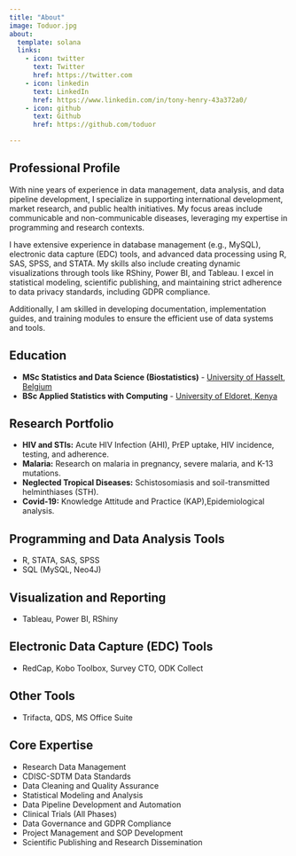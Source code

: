 ```yaml
---
title: "About"
image: Toduor.jpg
about:
  template: solana
  links:
    - icon: twitter
      text: Twitter
      href: https://twitter.com
    - icon: linkedin
      text: LinkedIn
      href: https://www.linkedin.com/in/tony-henry-43a372a0/
    - icon: github
      text: Github
      href: https://github.com/toduor

---
```


## Professional Profile
With nine years of experience in data management, data analysis, and data pipeline development, I specialize in supporting international development, market research, and public health initiatives. My focus areas include communicable and non-communicable diseases, leveraging my expertise in programming and research contexts.

I have extensive experience in database management (e.g., MySQL), electronic data capture (EDC) tools, and advanced data processing using R, SAS, SPSS, and STATA. My skills also include creating dynamic visualizations through tools like RShiny, Power BI, and Tableau. I excel in statistical modeling, scientific publishing, and maintaining strict adherence to data privacy standards, including GDPR compliance.

Additionally, I am skilled in developing documentation, implementation guides, and training modules to ensure the efficient use of data systems and tools.


## Education
-   **MSc Statistics and Data Science (Biostatistics)** - [University of Hasselt, Belgium](https://www.uhasselt.be/en)
-   **BSc Applied Statistics with Computing** - [University of Eldoret, Kenya](https://www.uoeld.ac.ke/)

## Research Portfolio
-  **HIV and STIs:** Acute HIV Infection (AHI), PrEP uptake, HIV incidence, testing, and adherence.
-  **Malaria:** Research on malaria in pregnancy, severe malaria, and K-13 mutations.
-  **Neglected Tropical Diseases:** Schistosomiasis and soil-transmitted helminthiases (STH).
-  **Covid-19:** Knowledge Attitude and Practice (KAP),Epidemiological analysis.


## Programming and Data Analysis Tools
-	 R, STATA, SAS, SPSS
-	 SQL (MySQL, Neo4J)

## Visualization and Reporting
-	 Tableau, Power BI, RShiny

## Electronic Data Capture (EDC) Tools
-	 RedCap, Kobo Toolbox, Survey CTO, ODK Collect 

## Other Tools
-	 Trifacta, QDS, MS Office Suite

## Core Expertise
-	 Research Data Management
-	 CDISC-SDTM Data Standards
-	 Data Cleaning and Quality Assurance
-	 Statistical Modeling and Analysis
-	 Data Pipeline Development and Automation
-	 Clinical Trials (All Phases)
-	 Data Governance and GDPR Compliance
-	 Project Management and SOP Development
-	 Scientific Publishing and Research Dissemination




